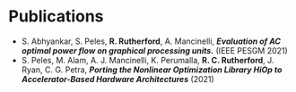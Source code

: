 # Publications

- S. Abhyankar, S. Peles, **R. Rutherford**, A. Mancinelli, **_Evaluation of AC optimal power flow on graphical processing units._** (IEEE PESGM 2021)
- S. Peles, M. Alam, A. J. Mancinelli, K. Perumalla, **R. C. Rutherford**, J. Ryan, C. G. Petra, **_Porting the Nonlinear Optimization Library HiOp to Accelerator-Based Hardware Architectures_** (2021)
